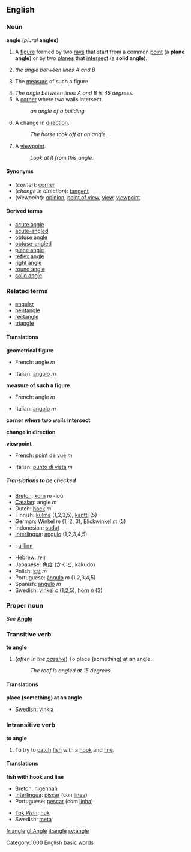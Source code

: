 {{See|Angle}}
==English==
===Noun===
'''angle''' (''plural'' '''angles''')

#{{geometry}} A [[figure]] formed by two [[ray]]s that start from a common [[point]] (a '''plane angle''') or by two [[plane]]s that [[intersect]] (a '''solid angle''').
#''the angle between lines A and B''
#{{geometry}} The [[measure]] of such a figure.
#''The angle between lines A and B is 45 degrees.''
#A [[corner]] where two walls intersect.
#:''an angle of a building''
#A change in [[direction]].
#:''The horse took off at an angle.''
#A [[viewpoint]].
#:''Look at it from this angle.''

====Synonyms====
*(''corner''): [[corner]]
*(''change in direction''): [[tangent]]
*(''viewpoint''): [[opinion]], [[point of view]], [[view]], [[viewpoint]]

====Derived terms====
*[[acute angle]]
*[[acute-angled]]
*[[obtuse angle]]
*[[obtuse-angled]]
*[[plane angle]]
*[[reflex angle]]
*[[right angle]]
*[[round angle]]
*[[solid angle]]

===Related terms===
*[[angular]]
*[[pentangle]]
*[[rectangle]]
*[[triangle]]

====Translations====

'''geometrical figure'''
{{top}}
*French: angle ''m''
{{mid}}
*Italian: [[angolo]] ''m''
{{bottom}}

'''measure of such a figure'''
{{top}}
*French: angle ''m''
{{mid}}
*Italian: [[angolo]] ''m''
{{bottom}}

'''corner where two walls intersect'''
{{top}}
{{mid}}
{{bottom}}

'''change in direction'''
{{top}}
{{mid}}
{{bottom}}

'''viewpoint'''
{{top}}
*French: [[point de vue]] ''m''
{{mid}}
*Italian: [[punto di vista]] ''m''
{{bottom}}

=====Translations to be checked=====
<!--Remove this section once all of the translations below have been moved into the tables above.-->
{{checktrans}}

*[[Breton]]: [[korn]] ''m'' -ioù
*[[Catalan]]: angle ''m''
*Dutch: [[hoek]] ''m''
*Finnish: [[kulma]] (1,2,3,5), [[kantti]] (5)
*German: [[Winkel]] ''m'' (1, 2, 3), [[Blickwinkel]] ''m'' (5)
*Indonesian: [[sudut]]
*[[Interlingua]]: [[angulo]] (1,2,3,4,5)
*{{ga}}: [[uillinn]]
*Hebrew: [[זָוִית]]
*Japanese: [[角度]] (かくど, kakudo)
*Polish: [[kąt]] ''m''
*Portuguese: [[ângulo]] ''m'' (1,2,3,4,5)
*Spanish: [[ángulo]] ''m''
*Swedish: [[vinkel]] ''c'' (1,2,5), [[hörn]] ''n'' (3)

===Proper noun===
''See'' '''[[Angle]]'''

===Transitive verb===
'''to angle'''

#(''often in the [[passive]]'') To place (something) at an angle.
#:''The roof is angled at 15 degrees.''

====Translations====

'''place (something) at an angle'''
*Swedish: [[vinkla]]

===Intransitive verb===
'''to angle'''

#To try to [[catch]] [[fish]] with a [[hook]] and [[line]].

====Translations====

'''fish with hook and line'''
{{top}}
*[[Breton]]: [[higennañ]]
*[[Interlingua]]: [[piscar]] (con [[linea]])
*Portuguese: [[pescar]] (com [[linha]])
{{mid}}
*[[Tok Pisin]]: [[huk]]
*Swedish: [[meta#Swedish|meta]]
{{bottom}}

[[fr:angle]]
[[gl:Angle]]
[[it:angle]]
[[sv:angle]]
[[Category:1000 English basic words]]
